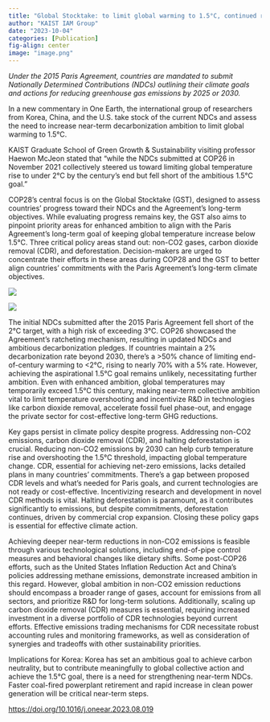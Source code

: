 ```yaml
---
title: "Global Stocktake: to limit global warming to 1.5°C, continued ratcheting of decarbonization is needed"
author: "KAIST IAM Group"
date: "2023-10-04"
categories: [Publication]
fig-align: center
image: "image.png"
---
```


*Under the 2015 Paris Agreement, countries are mandated to submit Nationally Determined Contributions (NDCs) outlining their climate goals and actions for reducing greenhouse gas emissions by 2025 or 2030.*

In a new commentary in One Earth, the international group of researchers from Korea, China, and the U.S. take stock of the current NDCs and assess the need to increase near-term decarbonization ambition to limit global warming to 1.5°C.

KAIST Graduate School of Green Growth & Sustainability visiting professor Haewon McJeon stated that "while the NDCs submitted at COP26 in November 2021 collectively steered us toward limiting global temperature rise to under 2°C by the century's end but fell short of the ambitious 1.5°C goal."

COP28's central focus is on the Global Stocktake (GST), designed to assess countries' progress toward their NDCs and the Agreement's long-term objectives. While evaluating progress remains key, the GST also aims to pinpoint priority areas for enhanced ambition to align with the Paris Agreement's long-term goal of keeping global temperature increase below 1.5°C. Three critical policy areas stand out: non-CO2 gases, carbon dioxide removal (CDR), and deforestation. Decision-makers are urged to concentrate their efforts in these areas during COP28 and the GST to better align countries' commitments with the Paris Agreement's long-term climate objectives.

![](image2.png)

![](image.png)

The initial NDCs submitted after the 2015 Paris Agreement fell short of the 2°C target, with a high risk of exceeding 3°C. COP26 showcased the Agreement's ratcheting mechanism, resulting in updated NDCs and ambitious decarbonization pledges. If countries maintain a 2% decarbonization rate beyond 2030, there's a \>50% chance of limiting end-of-century warming to \<2°C, rising to nearly 70% with a 5% rate. However, achieving the aspirational 1.5°C goal remains unlikely, necessitating further ambition. Even with enhanced ambition, global temperatures may temporarily exceed 1.5°C this century, making near-term collective ambition vital to limit temperature overshooting and incentivize R&D in technologies like carbon dioxide removal, accelerate fossil fuel phase-out, and engage the private sector for cost-effective long-term GHG reductions.

Key gaps persist in climate policy despite progress. Addressing non-CO2 emissions, carbon dioxide removal (CDR), and halting deforestation is crucial. Reducing non-CO2 emissions by 2030 can help curb temperature rise and overshooting the 1.5°C threshold, impacting global temperature change. CDR, essential for achieving net-zero emissions, lacks detailed plans in many countries' commitments. There's a gap between proposed CDR levels and what's needed for Paris goals, and current technologies are not ready or cost-effective. Incentivizing research and development in novel CDR methods is vital. Halting deforestation is paramount, as it contributes significantly to emissions, but despite commitments, deforestation continues, driven by commercial crop expansion. Closing these policy gaps is essential for effective climate action.

Achieving deeper near-term reductions in non-CO2 emissions is feasible through various technological solutions, including end-of-pipe control measures and behavioral changes like dietary shifts. Some post-COP26 efforts, such as the United States Inflation Reduction Act and China's policies addressing methane emissions, demonstrate increased ambition in this regard. However, global ambition in non-CO2 emission reductions should encompass a broader range of gases, account for emissions from all sectors, and prioritize R&D for long-term solutions. Additionally, scaling up carbon dioxide removal (CDR) measures is essential, requiring increased investment in a diverse portfolio of CDR technologies beyond current efforts. Effective emissions trading mechanisms for CDR necessitate robust accounting rules and monitoring frameworks, as well as consideration of synergies and tradeoffs with other sustainability priorities.

Implications for Korea: Korea has set an ambitious goal to achieve carbon neutrality, but to contribute meaningfully to global collective action and achieve the 1.5°C goal, there is a need for strengthening near-term NDCs. Faster coal-fired powerplant retirement and rapid increase in clean power generation will be critical near-term steps.

<https://doi.org/10.1016/j.oneear.2023.08.019>
